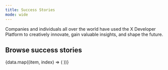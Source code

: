 ```yaml
---
title: Success Stories
mode: wide
---
```



Companies and individuals all over the world have used the X Developer Platform to creatively innovate, gain valuable insights, and shape the future.

## Browse success stories

<CardGroup cols={3}>
{data.map((item, index) => (
    <SuccessStoryCard key={index} title={item.title} img={item.image} href={item.path}/>
))}
</CardGroup>

